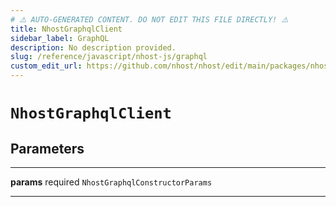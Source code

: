 ```yaml
---
# ⚠️ AUTO-GENERATED CONTENT. DO NOT EDIT THIS FILE DIRECTLY! ⚠️
title: NhostGraphqlClient
sidebar_label: GraphQL
description: No description provided.
slug: /reference/javascript/nhost-js/graphql
custom_edit_url: https://github.com/nhost/nhost/edit/main/packages/nhost-js/src/clients/graphql/index.ts#L34
---
```


# `NhostGraphqlClient`

## Parameters

---

**<span className="parameter-name">params</span>** <span className="optional-status">required</span> <code>NhostGraphqlConstructorParams</code>

---
